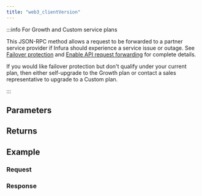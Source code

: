 ```yaml
---
title: "web3_clientVersion"
---
```



<Description />

:::info For Growth and Custom service plans

This JSON-RPC method allows a request to be forwarded to a partner service provider if Infura should
experience a service issue or outage. See [Failover protection](../../../concepts/failover-protection.md)
and [Enable API request forwarding](../../../how-to/enable-api-forwarding.md)
for complete details.

If you would like failover protection but don't qualify under your current plan, then either
self-upgrade to the Growth plan or contact a sales representative to upgrade to a Custom plan.

:::

## Parameters


<Params />

## Returns


<Returns />

## Example


<Example />

### Request


<Request />

### Response


<Response />
